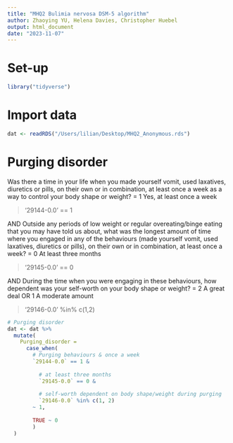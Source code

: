 ```yaml
---
title: "MHQ2 Bulimia nervosa DSM-5 algorithm"
author: Zhaoying YU, Helena Davies, Christopher Huebel
output: html_document
date: "2023-11-07"
---
```


# Set-up

```r
library("tidyverse")
```

# Import data

```r
dat <- readRDS("/Users/lilian/Desktop/MHQ2_Anonymous.rds")
```

# Purging disorder

Was there a time in your life when you made yourself vomit, used laxatives, diuretics or pills, on their own or in combination, at least once a week as a way to control your body shape or weight? = 1 Yes, at least once a week 

>'29144-0.0' == 1

AND
Outside any periods of low weight or regular overeating/binge eating that you may have told us about, what was the longest amount of time where you engaged in any of the behaviours (made yourself vomit, used laxatives, diuretics or pills), on their own or in combination, at least once a week? = 0 At least three months

>'29145-0.0' == 0

AND
During the time when you were engaging in these behaviours, how dependent was your self-worth on your body shape or weight? = 2 A great deal OR 1 A moderate amount

>'29146-0.0' %in% c(1,2)

```r
# Purging disorder
dat <- dat %>%
  mutate(
    Purging_disorder = 
      case_when(
        # Purging behaviours & once a week
        `29144-0.0` == 1 &
          
          # at least three months
          `29145-0.0` == 0 &
          
          # self-worth dependent on body shape/weight during purging
          `29146-0.0` %in% c(1, 2)
        ~ 1,
        
        TRUE ~ 0
        )
  )
```
